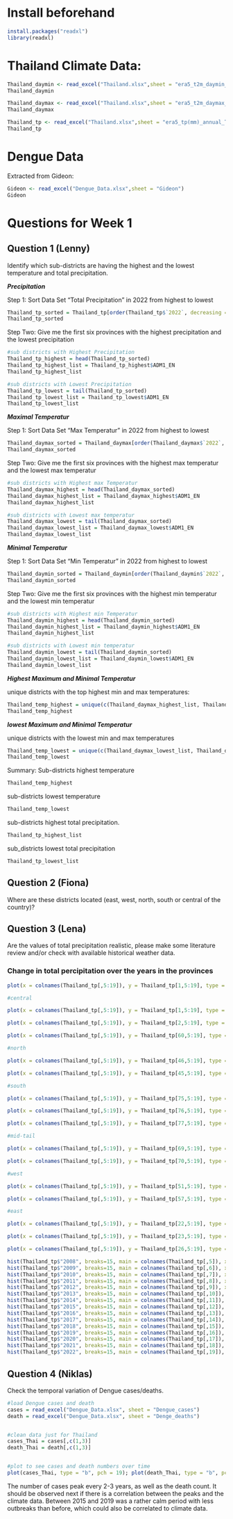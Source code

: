 # Install beforehand

```r
install.packages("readxl")
library(readxl)
```

# Thailand Climate Data:

```r
Thailand_daymin <- read_excel("Thailand.xlsx",sheet = "era5_t2m_daymin_annual_Thailand")
Thailand_daymin
```

```r
Thailand_daymax <- read_excel("Thailand.xlsx",sheet = "era5_t2m_daymax_annual_Thailand")
Thailand_daymax
```

```r
Thailand_tp <- read_excel("Thailand.xlsx",sheet = "era5_tp(mm)_annual_Thailand")
Thailand_tp
```

# Dengue Data

Extracted from Gideon:

```r
Gideon <- read_excel("Dengue_Data.xlsx",sheet = "Gideon")
Gideon
```

# Questions for Week 1

## Question 1 (Lenny)

Identify which sub-districts are having the highest and the lowest temperature and total precipitation.

***Precipitation***

Step 1: Sort Data Set "Total Precipitation" in 2022 from highest to lowest 
```r
Thailand_tp_sorted = Thailand_tp[order(Thailand_tp$`2022`, decreasing = TRUE), ]
Thailand_tp_sorted
```

Step Two: Give me the first six provinces with the highest precipitation and the lowest precipitation
```r
#sub districts with Highest Precipitation
Thailand_tp_highest = head(Thailand_tp_sorted)
Thailand_tp_highest_list = Thailand_tp_highest$ADM1_EN
Thailand_tp_highest_list
```

```r
#sub districts with Lowest Precipitation
Thailand_tp_lowest = tail(Thailand_tp_sorted) 
Thailand_tp_lowest_list = Thailand_tp_lowest$ADM1_EN
Thailand_tp_lowest_list
```

***Maximal Temperatur***

Step 1: Sort Data Set "Max Temperatur" in 2022 from highest to lowest 
```r
Thailand_daymax_sorted = Thailand_daymax[order(Thailand_daymax$`2022`, decreasing = TRUE), ]
Thailand_daymax_sorted
```

Step Two: Give me the first six provinces with the highest max temperatur and the lowest max temperatur
```r
#sub districts with Highest max Temperatur
Thailand_daymax_highest = head(Thailand_daymax_sorted)
Thailand_daymax_highest_list = Thailand_daymax_highest$ADM1_EN
Thailand_daymax_highest_list
```


```r
#sub districts with Lowest max temperatur
Thailand_daymax_lowest = tail(Thailand_daymax_sorted) 
Thailand_daymax_lowest_list = Thailand_daymax_lowest$ADM1_EN
Thailand_daymax_lowest_list
```



***Minimal Temperatur***

Step 1: Sort Data Set "Min Temperatur" in 2022 from highest to lowest 
```r
Thailand_daymin_sorted = Thailand_daymin[order(Thailand_daymin$`2022`, decreasing = TRUE), ]
Thailand_daymin_sorted
```

Step Two: Give me the first six provinces with the highest min temperatur and the lowest min temperatur
```r
#sub districts with Highest min Temperatur
Thailand_daymin_highest = head(Thailand_daymin_sorted)
Thailand_daymin_highest_list = Thailand_daymin_highest$ADM1_EN
Thailand_daymin_highest_list
```


```r
#sub districts with Lowest min temperatur
Thailand_daymin_lowest = tail(Thailand_daymin_sorted) 
Thailand_daymin_lowest_list = Thailand_daymin_lowest$ADM1_EN
Thailand_daymin_lowest_list
```

***Highest Maximum and Minimal Temperatur***

unique districts with the top highest min and max temperatures:
```r
Thailand_temp_highest = unique(c(Thailand_daymax_highest_list, Thailand_daymin_highest_list))
Thailand_temp_highest
```

***lowest Maximum and Minimal Temperatur***

unique districts with the lowest min and max temperatures
```r
Thailand_temp_lowest = unique(c(Thailand_daymax_lowest_list, Thailand_daymin_lowest_list))
Thailand_temp_lowest
```

Summary: 
Sub-districts highest temperature
```r
Thailand_temp_highest
```


sub-districts lowest temperature
```r
Thailand_temp_lowest
```


sub-districts highest total precipitation.
```r
Thailand_tp_highest_list
```


sub_districts lowest total precipitation
```r
Thailand_tp_lowest_list
```








## Question 2 (Fiona)

Where are these districts located (east, west, north, south or central of the country)?













## Question 3 (Lena)

Are the values of total precipitation realistic, please make some literature review and/or check with available historical weather data.

### Change in total percipitation over the years in the provinces

```r
plot(x = colnames(Thailand_tp[,5:19]), y = Thailand_tp[1,5:19], type = "b", pch = 19, xlab = "year", ylab = "total percipitation", main = "Bangkok (black), Trat (green) and Chiang Rai (red)", ylim = c(900,3500)); lines(colnames(Thailand_tp[,5:19]), Thailand_tp[46,5:19], type = "b", pch = 19, col = "red"); lines(colnames(Thailand_tp[,5:19]), Thailand_tp[14,5:19], type = "b", pch = 19, col = "green")
```

```r
#central 

plot(x = colnames(Thailand_tp[,5:19]), y = Thailand_tp[1,5:19], type = "b", pch = 19, col="red", ylim = c(900,3500), xlab = "year", ylab = "total percipitation", main = Thailand_tp[1,2])

plot(x = colnames(Thailand_tp[,5:19]), y = Thailand_tp[2,5:19], type = "b", pch = 19, col="red", ylim = c(900,3500), xlab = "year", ylab = "total percipitation", main = Thailand_tp[2,2])

plot(x = colnames(Thailand_tp[,5:19]), y = Thailand_tp[60,5:19], type = "b", pch = 19, col="red", ylim = c(900,3500), xlab = "year", ylab = "total percipitation", main = Thailand_tp[60,2])

#north

plot(x = colnames(Thailand_tp[,5:19]), y = Thailand_tp[46,5:19], type = "b", pch = 19, col="darkblue", ylim = c(900,3500), xlab = "year", ylab = "total percipitation", main = Thailand_tp[46,2])

plot(x = colnames(Thailand_tp[,5:19]), y = Thailand_tp[45,5:19], type = "b", pch = 19, col="darkblue", ylim = c(900,3500), xlab = "year", ylab = "total percipitation", main = Thailand_tp[45,2])

#south

plot(x = colnames(Thailand_tp[,5:19]), y = Thailand_tp[75,5:19], type = "b", pch = 19, col="green", ylim = c(900,3500), xlab = "year", ylab = "total percipitation", main = Thailand_tp[75,2])

plot(x = colnames(Thailand_tp[,5:19]), y = Thailand_tp[76,5:19], type = "b", pch = 19, col="green", ylim = c(900,3500), xlab = "year", ylab = "total percipitation", main = Thailand_tp[76,2])

plot(x = colnames(Thailand_tp[,5:19]), y = Thailand_tp[77,5:19], type = "b", pch = 19, col="green", ylim = c(900,3500), xlab = "year", ylab = "total percipitation", main = Thailand_tp[77,2])

#mid-tail

plot(x = colnames(Thailand_tp[,5:19]), y = Thailand_tp[69,5:19], type = "b", pch = 19, col="purple", ylim = c(900,3500), xlab = "year", ylab = "total percipitation", main = Thailand_tp[69,2])

plot(x = colnames(Thailand_tp[,5:19]), y = Thailand_tp[70,5:19], type = "b", pch = 19, col="purple",ylim = c(900,3500), xlab = "year", ylab = "total percipitation", main = Thailand_tp[70,2])

#west

plot(x = colnames(Thailand_tp[,5:19]), y = Thailand_tp[51,5:19], type = "b", pch = 19, col="turquoise", ylim = c(900,3500), xlab = "year", ylab = "total percipitation", main = Thailand_tp[51,2])

plot(x = colnames(Thailand_tp[,5:19]), y = Thailand_tp[57,5:19], type = "b", pch = 19, col="turquoise", ylim = c(900,3500), xlab = "year", ylab = "total percipitation", main = Thailand_tp[57,2])

#east

plot(x = colnames(Thailand_tp[,5:19]), y = Thailand_tp[22,5:19], type = "b", pch = 19, col="orange", ylim = c(900,3500), xlab = "year", ylab = "total percipitation", main = Thailand_tp[22,2])

plot(x = colnames(Thailand_tp[,5:19]), y = Thailand_tp[23,5:19], type = "b", pch = 19, col="orange", ylim = c(900,3500), xlab = "year", ylab = "total percipitation", main = Thailand_tp[23,2])

plot(x = colnames(Thailand_tp[,5:19]), y = Thailand_tp[26,5:19], type = "b", pch = 19, col="orange", ylim = c(900,3500), xlab = "year", ylab = "total percipitation", main = Thailand_tp[26,2])

```


```r
hist(Thailand_tp$"2008", breaks=15, main = colnames(Thailand_tp[,5]), xlab = "total percipitation")
hist(Thailand_tp$"2009", breaks=15, main = colnames(Thailand_tp[,6]), xlab = "total percipitation")
hist(Thailand_tp$"2010", breaks=15, main = colnames(Thailand_tp[,7]), xlab = "total percipitation")
hist(Thailand_tp$"2011", breaks=15, main = colnames(Thailand_tp[,8]), xlab = "total percipitation")
hist(Thailand_tp$"2012", breaks=15, main = colnames(Thailand_tp[,9]), xlab = "total percipitation")
hist(Thailand_tp$"2013", breaks=15, main = colnames(Thailand_tp[,10]), xlab = "total percipitation")
hist(Thailand_tp$"2014", breaks=15, main = colnames(Thailand_tp[,11]), xlab = "total percipitation")
hist(Thailand_tp$"2015", breaks=15, main = colnames(Thailand_tp[,12]), xlab = "total percipitation")
hist(Thailand_tp$"2016", breaks=15, main = colnames(Thailand_tp[,13]), xlab = "total percipitation")
hist(Thailand_tp$"2017", breaks=15, main = colnames(Thailand_tp[,14]), xlab = "total percipitation")
hist(Thailand_tp$"2018", breaks=15, main = colnames(Thailand_tp[,15]), xlab = "total percipitation")
hist(Thailand_tp$"2019", breaks=15, main = colnames(Thailand_tp[,16]), xlab = "total percipitation")
hist(Thailand_tp$"2020", breaks=15, main = colnames(Thailand_tp[,17]), xlab = "total percipitation")
hist(Thailand_tp$"2021", breaks=15, main = colnames(Thailand_tp[,18]), xlab = "total percipitation")
hist(Thailand_tp$"2022", breaks=15, main = colnames(Thailand_tp[,19]), xlab = "total percipitation")
```

## Question 4 (Niklas)

Check the temporal variation of Dengue cases/deaths.

```r
#load Dengue cases and death
cases = read_excel("Dengue_Data.xlsx", sheet = "Dengue_cases")
death = read_excel("Dengue_Data.xlsx", sheet = "Denge_deaths")


#clean data just for Thailand
cases_Thai = cases[,c(1,3)]
death_Thai = death[,c(1,3)]


#plot to see cases and death numbers over time
plot(cases_Thai, type = "b", pch = 19); plot(death_Thai, type = "b", pch = 19) 
```

The number of cases peak every 2-3 years, as well as the death count. It should be observed next if there is a correlation between the peaks and the climate data. Between 2015 and 2019 was a rather calm period with less outbreaks than before, which could also be correlated to climate data.

